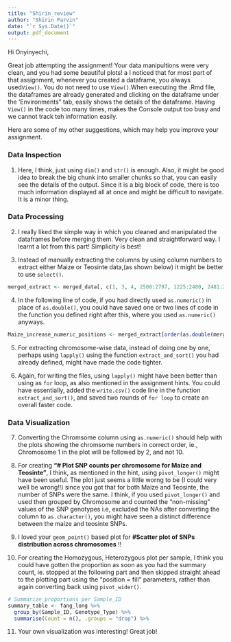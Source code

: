 ```yaml
---
title: "Shirin_review"
author: "Shirin Parvin"
date: "`r Sys.Date()`"
output: pdf_document
---
```



Hi Onyinyechi,

Great job attempting the assignment! Your data manipultions were very clean, and you had some beautiful plots!
a
I noticed that for most part of that assignment, whenever you created a dataframe, you always used`View()`. You do not need to use `View()`.When executing the .Rmd file, the dataframes are already generated and clicking on the dataframe under the 'Environments" tab, easily shows the details of the dataframe. Having `View()` in the code too many times, makes the Console output too busy and we cannot track teh information easily. 

Here are some of my other suggestions, which may help you improve your assignment.


### Data Inspection

1. Here, I think, just using `dim()` and `str()` is enough. Also, it might be good idea to break the big chunk into smaller chunks so that, you can easily see the details of the output. Since it is a big block of code, there is too much information displayed all at once and might be difficult to navigate. It is a minor thing.


### Data Processing

2. I really liked the simple way in which you cleaned and manipulated the dataframes before merging them. Very clean and straightforward way. I learnt a lot from this part! Simplicity is best!


3. Instead of manually extracting the columns by using column numbers to extract either Maize or Teosinte data,(as shown below) it might be better to use `select()`. 

```r
merged_extract <- merged_data[, c(1, 3, 4, 2508:2797, 1225:2480, 2481:2507)
```

4. In the following line of code, if you had directly used `as.numeric()` in place of `as.double()`, you could have saved one or two lines of code in the function you defined right after this, where you used `as.numeric()` anyways.

```r
Maize_increase_numeric_positions <- merged_extract[order(as.double(merged_extract$Position)), ]  #as.numeric() might be better
```


5. For extracting chromosome-wise data, instead of doing one by one, perhaps using `lapply()` using the function `extract_and_sort()` you had already defined, might have made the code tighter.

6. Again, for writing the files, using `lapply()` might have been better than using as `for` loop, as also mentioned in the assignment hints. You could have essentially, added the `write.csv()` code line in the function `extract_and_sort()`, and saved two rounds of `for loop` to create an overall faster code.


### Data Visualization

7. Converting the Chromsome column using `as.numeric()` should help with the plots showing the chromsome numbers in correct order, ie., Chromosome 1 in the plot will be followed by 2, and not 10.

8. For creating **"# Plot SNP counts per chromosome for Maize and Teosinte"**, I think, as mentioned in the hint, using `pivot_longer()` might have been useful. The plot just seems a little worng to be (I could very well be wrong!!) since you got that for both Maize and Teosinte, the number of SNPs were the same. I think, if you used `pivot_longer()` and used then grouped by Chromosome and counted the "non-missing" values of the SNP genotypes i.e, excluded the NAs after converting the column to `as.character()`, you might have seen a distinct difference between the maize and teosinte SNPs.

9. I loved your `geom_point()` based plot for **#Scatter plot of SNPs distribution across chromosomes** !!

10. For creating the Homozygous, Heterozygous plot per sample, I think you could have gotten the proportion as soon as you had the summary count, ie. stopped at the following part and then skipped straight ahead to the plotting part using the "position = fill" parameters, rather than again converting back using `pivot_wider()`.

```r
# Summarize proportions per Sample_ID
summary_table <- fang_long %>%
  group_by(Sample_ID, Genotype_Type) %>%
  summarise(Count = n(), .groups = "drop") %>%

```


11. Your own visualization was interesting! Great job!